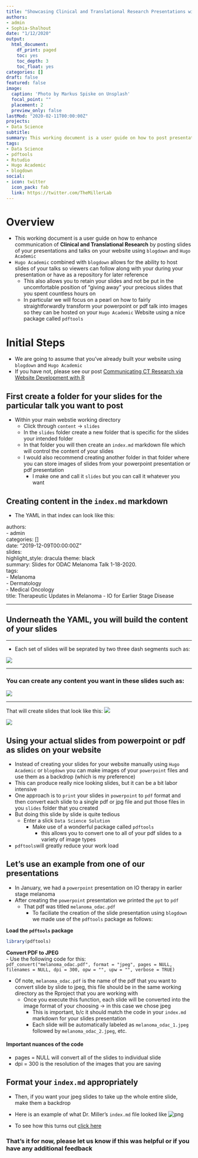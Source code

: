 ```yaml
---
title: "Showcasing Clinical and Translational Research Presentations with Hugo Academic"
authors:
- admin
- Sophia-Shalhout
date: "1/12/2020"
output:
  html_document:
    df_print: paged
    toc: yes
    toc_depth: 3
    toc_float: yes
categories: []
draft: false
featured: false
image:
  caption: 'Photo by Markus Spiske on Unsplash'
  focal_point: ""
  placement: 2
  preview_only: false
lastMod: "2020-02-11T00:00:00Z"
projects: 
- Data Science
subtitle: 
summary: This working document is a user guide on how to post presentations on your a website using the packages `blogdown`, `Hugo Academic` and `pdftools`
tags: 
- Data Science
- pdftools
- Rstudio
- Hugo Academic
- blogdown
social:
- icon: twitter
  icon_pack: fab
  link: https://twitter.com/TheMillerLab
---
```


# Overview
- This working document is a user guide on how to enhance communication of **Clinical and Translational Research** by posting slides of your presentations and talks on your website using `blogdown` and `Hugo Academic`  
- `Hugo Academic` combined with `blogdown` allows for the ability to host slides of your talks so viewers can follow along with your during your presentation or have as a repository for later reference  
  - This also allows you to retain your slides and not be put in the uncomfortable position of "giving away" your precious slides that you spent countless hours on  
  - In particular we will focus on a pearl on how to fairly straightforwardly transform your powerpoint or pdf talk into images so they can be hosted on your `Hugo Academic` Website using a nice package called `pdftools`

# Initial Steps
- We are going to assume that you've already built your website using `blogdown` and `Hugo Academic`  
 - If you have not, please see our post [Communicating CT Research via Website Development with R](https://www.themillerlab.io/post/website-development-using-r/)

## First create a folder for your slides for the particular talk you want to post
- Within your main webstie working directory
  - Click through `content` -> `slides`
  - In the `slides` folder create a new folder that is specific for the slides your intended folder
  - In that folder you will then create an `index.md` markdown file which will control the content of your slides  
  - I would also recommend creating another folder in that folder where you can store images of slides from your powerpoint presentation or pdf presentation
    - I make one and call it `slides` but you can call it whatever you want

## Creating content in the `index.md` markdown
- The YAML in that index can look like this:  

authors:  
- admin  
categories: []  
date: "2019-12-09T00:00:00Z"  
slides:  
  highlight_style: dracula
  theme: black  
summary: Slides for ODAC Melanoma Talk 1-18-2020.    
tags:  
- Melanoma  
- Dermatology  
- Medical Oncology  
title: Therapeutic Updates in Melanoma - IO for Earlier Stage Disease

---

## Underneath the YAML, you will build the content of your slides

---

- Each set of slides will be seprated by two three dash segments such as:  

![](./images/example_slide.png)

---

### You can create any content you want in these slides such as:

![](./images/example_slide2.png)


---

That will create slides that look like this:
![](./images/hugo_academic.png)

![](./images/learning_objectives.png)


## Using your actual slides from powerpoint or pdf as slides on your website  
- Instead of creating your slides for your website manually using `Hugo Academic` or `blogdown` you can make images of your `powerpoint` files and use them as a backdrop (which is my preference)  
- This can produce really nice looking slides, but it can be a bit labor intensive  
- One approach is to `print` your slides in `powerpoint` to `pdf` format and then convert each slide to a single pdf or jpg file and put those files in you `slides` folder that you created  
 - But doing this slide by slide is quite tedious  
   - Enter a slick `Data Science Solution`
     - Make use of a wonderful package called `pdftools`  
       - this allows you to convert one to all of your pdf slides to a variety of image types
- `pdftools`will greatly reduce your work load
 
## Let's use an example from one of our presentations
- In January, we had a `powerpoint` presentation on IO therapy in earlier stage melanoma  
- After creating the `powerpoint` presentation we printed the `ppt` to `pdf`  
  - That pdf was titled `melanoma_odac.pdf`
    - To faciliate the creation of the slide presentation using `blogdown` we made use of the `pdftools` package as follows:

**Load the `pdftools` package**
```r
library(pdftools)
```


**Convert PDF to JPEG**  
- Use the following code for this:  
`pdf_convert("melanoma_odac.pdf", format = "jpeg", pages = NULL, filenames = NULL, dpi = 300, opw = "", upw = "", verbose = TRUE)`  

- Of note, `melanoma_odac.pdf` is the name of the pdf that you want to convert slide by slide to jpeg, this file should be in the same working directory as the Rproject that you are working with  
  - Once you execute this function, each slide will be converted into the image format of your choosing -> in this case we chose jpeg  
    - This is important, b/c it should match the code in your `index.md` markdown for your slides presentation  
    - Each slide will be automatically labeled as `melanoma_odac_1.jpeg` followed by `melanoma_odac_2.jpeg`, etc. 

#### Important nuances of the code  
- pages = NULL will convert all of the slides to individual slide  
- dpi = 300 is the resolution of the images that you are saving

## Format your `index.md` appropriately  
- Then, if you want your jpeg slides to take up the whole entire slide, make them a backdrop  
- Here is an example of what Dr. Miller's `index.md` file looked like
![png](./images/yaml.png)

- To see how this turns out [click here](https://www.themillerlab.io/slides/odac_melanoma-1-18-20/#/)

### That's it for now, please let us know if this was helpful or if you have any additional feedback